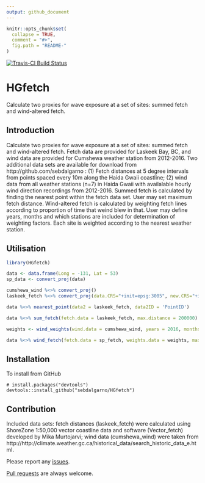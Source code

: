 ```yaml
---
output: github_document
---
```


<!-- README.md is generated from README.Rmd. Please edit that file -->

```r
knitr::opts_chunk$set(
  collapse = TRUE,
  comment = "#>",
  fig.path = "README-"
)
```

[![Travis-CI Build Status](https://travis-ci.org/sebdalgarno/HGfetch.svg?branch=master)](https://travis-ci.org/sebdalgarno/HGfetch)

# HGfetch

Calculate two proxies for wave exposure at a set of sites: summed fetch and wind-altered fetch.

## Introduction

Calculate two proxies for wave exposure at a set of sites: summed fetch and wind-altered fetch. Fetch data are provided for Laskeek Bay, BC, and wind data are provided for Cumshewa weather station from 2012-2016. Two additional data sets are available for download from http://github.com/sebdalgarno : (1) Fetch distances at 5 degree intervals from points spaced every 10m along the Haida Gwaii coastline; (2) wind data from all weather stations (n=7) in Haida Gwaii with availalable hourly wind direction recordings from 2012-2016. Summed fetch is calculated by finding the nearest point within the fetch data set. User may set maximum fetch distance. Wind-altered fetch is calculated by weighting fetch lines according to proportion of time that weind blew in that. User may define years, months and which stations are included for determination of weighting factors. Each site is weighted according to the nearest weather station.

## Utilisation

```r
library(HGfetch)

data <- data.frame(Long = -131, Lat = 53)
sp_data <- convert_proj(data)

cumshewa_wind %<>% convert_proj()
laskeek_fetch %<>% convert_proj(data.CRS="+init=epsg:3005", new.CRS="+init=epsg:3005")

data %<>% nearest_point(data2 = laskeek_fetch, data2ID = 'PointID')

data %<>% sum_fetch(fetch.data = laskeek_fetch, max.distance = 200000)

weights <- wind_weights(wind.data = cumshewa_wind, years = 2016, months = 4:8)

data %<>% wind_fetch(fetch.data = sp_fetch, weights.data = weights, max.distance = 200000)
```

## Installation

To install from GitHub
```
# install.packages("devtools")
devtools::install_github("sebdalgarno/HGfetch")
```

## Contribution

Included data sets: fetch distances (laskeek_fetch) were calculated using ShoreZone 1:50,000 vector coastline data and software (Vector_fetch) developed by Mika Murtojarvi; wind data (cumshewa_wind) were taken from http://http://climate.weather.gc.ca/historical_data/search_historic_data_e.html.

Please report any [issues](https://github.com/sebdalgarno/HGfetch/issues).

[Pull requests](https://github.com/sebdalgarno/HGfetch/pulls) are always welcome.
